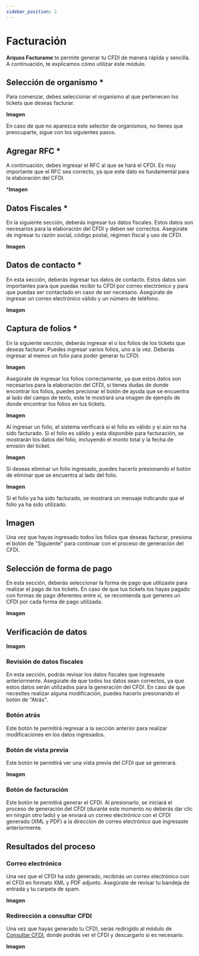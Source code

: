 ```yaml
---
sidebar_position: 2
---
```


# Facturación

**Arquos Facturame** te permite generar tu CFDI de manera rápida y sencilla. A continuación, te explicamos cómo utilizar este módulo.

## Selección de organismo *

Para comenzar, debes seleccionar el organismo al que pertenecen los tickets que deseas facturar.

**Imagen**

En caso de que no aparezca este selector de organismos, no tienes que preocuparte, sigue con los siguientes pasos.

## Agregar RFC *

A continuación, debes ingresar el RFC al que se hará el CFDI. Es muy importante que el RFC sea correcto, ya que este dato es fundamental para la elaboración del CFDI.

***Imagen**

## Datos Fiscales *

En la siguiente sección, deberás ingresar tus datos fiscales. Estos datos son necesarios para la elaboración del CFDI y deben ser correctos. Asegúrate de ingresar tu razón social, código postal, régimen fiscal y uso de CFDI.

**Imagen**

## Datos de contacto *

En esta sección, deberás ingresar tus datos de contacto. Estos datos son importantes para que puedas recibir tu CFDI por correo electrónico y para que puedas ser contactado en caso de ser necesario. Asegúrate de ingresar un correo electrónico válido y un número de teléfono.

**Imagen**

## Captura de folios *

En la siguiente sección, deberás ingresar el o los folios de los tickets que deseas facturar. Puedes ingresar varios folios, uno a la vez. Deberás ingresar al menos un folio para poder generar tu CFDI.

**Imagen**

Asegúrate de ingresar los folios correctamente, ya que estos datos son necesarios para la elaboración del CFDI, si tienes dudas de donde encontrar los folios, puedes precionar el botón de ayuda que se encuentra al lado del campo de texto, este te mostrará una imagen de ejemplo de donde encontrar los folios en tus tickets.

**Imagen**

Al ingresar un folio, el sistema verificará si el folio es válido y si aún no ha sido facturado. Si el folio es válido y esta disponible para facturación, se mostrarán los datos del folio, incluyendo el monto total y la fecha de emisión del ticket. 

**Imagen**

Si deseas eliminar un folio ingresado, puedes hacerlo presionando el botón de eliminar que se encuentra al lado del folio.

**Imagen**

Si el folio ya ha sido facturado, se mostrará un mensaje indicando que el folio ya ha sido utilizado.

**Imagen**
--
Una vez que hayas ingresado todos los folios que deseas facturar, presiona el botón de "Siguiente" para continuar con el proceso de generación del CFDI.

## Selección de forma de pago

En esta sección, deberás seleccionar la forma de pago que utilizaste para realizar el pago de los tickets. En caso de que tus tickets los hayas pagado con formas de pago diferentes entre sí, se recomienda que generes un CFDI por cada forma de pago utilizada.

**Imagen**

## Verificación de datos

**Imagen**

### Revisión de datos fiscales

En esta sección, podrás revisar los datos fiscales que ingresaste anteriormente. Asegúrate de que todos los datos sean correctos, ya que estos datos serán utilizados para la generación del CFDI. En caso de que necesites realizar alguna modificación, puedes hacerlo presionando el botón de "Atrás".

### Botón atrás

Este botón te permitirá regresar a la sección anterior para realizar modificaciones en los datos ingresados.

### Botón de vista previa

Este botón te permitirá ver una vista previa del CFDI que se generará.

**Imagen**

### Botón de facturación

Este botón te permitirá generar el CFDI. Al presionarlo, se iniciará el proceso de generación del CFDI (durante este momento no deberás dar clic en ningún otro lado) y se enviará un correo electrónico con el CFDI generado (XML y PDF) a la dirección de correo electrónico que ingresaste anteriormente.

## Resultados del proceso

### Correo electrónico

Una vez que el CFDI ha sido generado, recibirás un correo electrónico con el CFDI en formato XML y PDF adjunto. Asegúrate de revisar tu bandeja de entrada y tu carpeta de spam.

**Imagen**

### Redirección a consultar CFDI

Una vez que hayas generado tu CFDI, serás redirigido al módulo de [Consultar CFDI](/docs/consultar-cfdi), donde podrás ver el CFDI y descargarlo si es necesario.

**Imagen**
